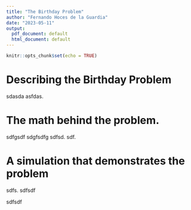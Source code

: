 ```yaml
---
title: "The Birthday Problem"
author: "Fernando Hoces de la Guardia"
date: "2023-05-11"
output:
  pdf_document: default
  html_document: default
---
```


```r
knitr::opts_chunk$set(echo = TRUE)
```

# Describing the Birthday Problem
sdasda asfdas. 

# The math behind the problem. 

sdfgsdf sdgfsdfg 
sdfsd. 
sdf. 

# A simulation that demonstrates the problem   

sdfs. sdfsdf

sdfsdf
